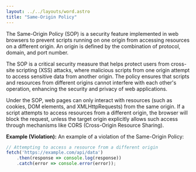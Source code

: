 ```yaml
---
layout: ../../layouts/word.astro
title: "Same-Origin Policy"
---
```

The Same-Origin Policy (SOP) is a security feature implemented in web browsers to prevent scripts running on one origin from accessing resources on a different origin. An origin is defined by the combination of protocol, domain, and port number.

The SOP is a critical security measure that helps protect users from cross-site scripting (XSS) attacks, where malicious scripts from one origin attempt to access sensitive data from another origin. The policy ensures that scripts and resources from different origins cannot interfere with each other's operation, enhancing the security and privacy of web applications.

Under the SOP, web pages can only interact with resources (such as cookies, DOM elements, and XMLHttpRequests) from the same origin. If a script attempts to access resources from a different origin, the browser will block the request, unless the target origin explicitly allows such access through mechanisms like CORS (Cross-Origin Resource Sharing).

**Example (Violation):**
An example of a violation of the Same-Origin Policy:
```javascript
// Attempting to access a resource from a different origin
fetch('https://example.com/api/data')
    .then(response => console.log(response))
    .catch(error => console.error(error));
```